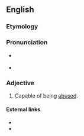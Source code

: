 ==English==

===Etymology===
{{suffix|abuse|able}}

===Pronunciation===
* {{a|RP}} {{IPA|/əˈbjuː.zə.bl̩/}}
* {{a|US}} {{IPA|/əˈbju.zə.bl̩/}} 

===Adjective===
{{en-adj}}

# Capable of being [[abuse]]d.

====External links====
* {{R:Webster 1913}}
* {{R:Century 1911}}